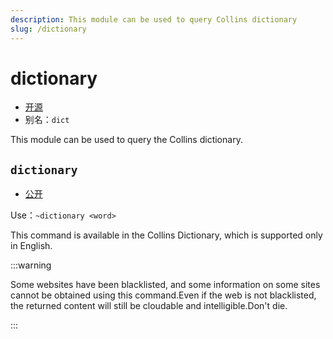 ```yaml
---
description: This module can be used to query Collins dictionary
slug: /dictionary
---
```


# dictionary

-   [开源](/docs/help/faq#为什么有些模块没有开源)
-   别名：`dict`

This module can be used to query the Collins dictionary.

## `dictionary`

-   [公开](permissions)

Use：`~dictionary <word>`

This command is available in the Collins Dictionary, which is supported only in English.

:::warning

Some websites have been blacklisted, and some information on some sites cannot be obtained using this command.Even if the web is not blacklisted, the returned content will still be cloudable and intelligible.Don't die.

:::
